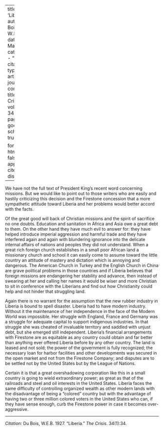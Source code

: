 
---
title: 'Liberia'
author: Du Bois, W.E.B.
date: Mar. 1927
categories: 
  - ""
citation: 
  type: article-journal
  container-title: The Crisis
  volume: 34
  issue: 1
  page: 34
google-scholar: true

format:
  html:
    toc: false
    appendix-cite-as: display
---


We have not the full text of President King's recent word concerning missions. But we would like to point out to those writers who are easily and hastily criticizing this decision and the Firestone concession that a more sympathetic attitude toward Liberia and her problems would better accord with the facts.

Of the great good will back of Christian missions and the spirit of sacrifice no one doubts. Education and sanitation in Africa and Asia owe a great debt to them. On the other hand they have much evil to answer for: they have helped introduce imperial aggression and harmful trade and they have interfered again and again with blundering ignorance into the delicate internal affairs of nations and peoples they did not understand. When a great rich foreign church establishes in a small poor African land a missionary church and school it can easily come to assume toward the little country an attitude of mastery and dictation which is annoying and dangerous. The American Church in Turkey and the English Church in China are grave political problems in those countries and if Liberia believes that foreign missions are endangering her stability and advance, then instead of swearing at her and calling her names it would be wiser and more Christian to sit in conference with the Liberians and find out how Christianity could help and not hinder that struggling land.

Again there is no warrant for the assumption that the new rubber industry in Liberia is bound to spell disaster. Liberia had to have modern industry. Without it the maintenance of her independence in the face of the Modern World was impossible. Her struggle with England, France and Germany was a struggle for adequate capital to support indigenous industries. In that struggle she was cheated of invaluable territory and saddled with unjust debt, but she emerged still independent. Liberia's financial arrangements with Firestone are as equitable as any country could obtain and far better than anything ever offered Liberia before by any other country. The land is leased and not sold; the power of the government is fully recognized; the necessary loan for harbor facilities and other developments was secured in the open market and not from the Firestone Company; and disputes are to be settled not by the United States but by the League of Nations.

Certain it is that a great overshadowing corporation like this in a small country is going to wield extraordinary power; as great as that of the railroads and steel and oil interests in the United States. Liberia faces the same difficulty of controlling organized wealth as other modern lands with the disadvantage of being a "colored" country but with the advantage of having two or three million colored voters in the United States who can, if they have sense enough, curb the Firestone power in case it becomes over-aggressive.

_____
*Citation:* Du Bois, W.E.B. 1927. "Liberia." *The Crisis*. 34(1):34.